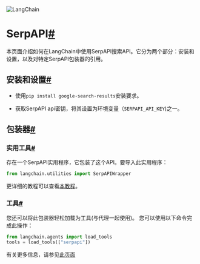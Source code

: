 

<Head>
  <script>
    {
      `(function() {
         var _hmt = _hmt || [];
(function() {
  var hm = document.createElement("script");
  hm.src = "https://hm.baidu.com/hm.js?e60fb290e204e04c5cb6f79b0ac1e697";
  var s = document.getElementsByTagName("script")[0]; 
  s.parentNode.insertBefore(hm, s);
})();
       })();`
    }
  </script>
</Head>

![LangChain](https://pica.zhimg.com/50/v2-56e8bbb52aa271012541c1fe1ceb11a2_r.gif)





SerpAPI[#](#serpapi "跳转到此标题的永久链接")
==================================

本页面介绍如何在LangChain中使用SerpAPI搜索API。它分为两个部分：安装和设置，以及对特定SerpAPI包装器的引用。

安装和设置[#](#installation-and-setup "跳转到此标题的永久链接")
-----------------------------------------------

* 使用`pip install google-search-results`安装要求。

* 获取SerpAPI api密钥，将其设置为环境变量（`SERPAPI_API_KEY`)之一。

包装器[#](#wrappers "跳转到此标题的永久链接")
-------------------------------

### 实用工具[#](#utility "跳转到此标题的永久链接")

存在一个SerpAPI实用程序，它包装了这个API。要导入此实用程序：

```  python
from langchain.utilities import SerpAPIWrapper

```

更详细的教程可以查看[本教程](../modules/agents/tools/examples/serpapi)。

### 工具[#](#tool "Permalink to this headline")

您还可以将此包装器轻松加载为工具(与代理一起使用)。
您可以使用以下命令完成此操作：

```  python
from langchain.agents import load_tools
tools = load_tools(["serpapi"])

```

有关更多信息，请参见[此页面](../modules/agents/tools/getting_started)

